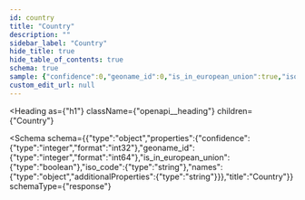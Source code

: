```yaml
---
id: country
title: "Country"
description: ""
sidebar_label: "Country"
hide_title: true
hide_table_of_contents: true
schema: true
sample: {"confidence":0,"geoname_id":0,"is_in_european_union":true,"iso_code":"string","names":{}}
custom_edit_url: null
---
```



<Heading
  as={"h1"}
  className={"openapi__heading"}
  children={"Country"}
>
</Heading>





<Schema
  schema={{"type":"object","properties":{"confidence":{"type":"integer","format":"int32"},"geoname_id":{"type":"integer","format":"int64"},"is_in_european_union":{"type":"boolean"},"iso_code":{"type":"string"},"names":{"type":"object","additionalProperties":{"type":"string"}}},"title":"Country"}}
  schemaType={"response"}
>
  
</Schema>
            